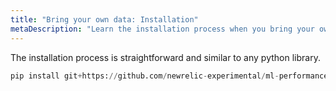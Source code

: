 ```yaml
---
title: "Bring your own data: Installation"
metaDescription: "Learn the installation process when you bring your own data into New Relic"
---
```


The installation process is straightforward and similar to any python library.

```python
pip install git+https://github.com/newrelic-experimental/ml-performance-monitoring.git
```

